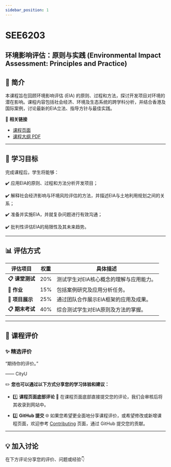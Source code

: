```yaml
---
sidebar_position: 1
---
```


# SEE6203
## 环境影响评估：原则与实践 (Environmental Impact Assessment: Principles and Practice)

## **📘 简介**
本课程旨在回顾环境影响评估 (EIA) 的原则、过程和方法，探讨开发项目对环境的潜在影响。课程内容包括社会经济、环境及生态系统的跨学科分析，并结合香港及国际案例，讨论最新的EIA立法、指导方针与最佳实践。

🔗 **相关链接**
- [课程页面](https://www.cityu.edu.hk/catalogue/pg/202526/course/SEE6203.htm)
- [课程大纲 PDF](https://www.cityu.edu.hk/catalogue/pg/202526/course/SEE6203.pdf)

---

## **🎯 学习目标**

完成课程后，学生将能够：

✔️ 应用EIA的原则、过程和方法分析开发项目；

✔️ 解释社会经济影响与环境风险评估的方法，并描述EIA与土地利用规划之间的关系；

✔️ 准备并实施EIA，并就复杂问题进行有效沟通；

✔️ 批判性评估EIA的局限性及其未来趋势。

---

## **📊 评估方式**

| **评估项目**            | **权重** | **具体描述**                                                                                       |
|------------------------|---------|---------------------------------------------------------------------------------------------------|
| **📋 课堂测试**         | 20%     | 测试学生对EIA核心概念的理解与应用能力。                                                                 |
| **📂 作业**            | 15%     | 包括案例研究及应用分析任务。                                                                         |
| **📂 项目展示**         | 25%     | 通过团队合作展示EIA框架的应用及成果。                                                                 |
| **📋 期末考试**         | 40%     | 综合测试学生对EIA原则及方法的掌握。                                                                   |

---

## **💬 课程评价**

### ✨ **精选评价**
<div className={commentStyles.commentBox}>
    <p className={commentStyles.commentText}>
        “期待你的评价。”
    </p>
    <p className={commentStyles.commentAuthor}>—— CityU</p>
</div>

✏️ **您也可以通过以下方式分享您的学习体验和建议：**

- 1️⃣ **课程页面底部评论**
💬 在课程页面底部直接提交您的评论，我们会审核后将其收录到网站中。

- 2️⃣ **GitHub 提交**
🌐 如果您希望更全面地分享课程评价，或希望修改或新增课程页面，欢迎参考 [Contributing](/contributing) 页面，通过 GitHub 提交您的贡献。

---

## **💡 加入讨论**

在下方评论分享您的评价、问题或经验👇
<Utterances />
